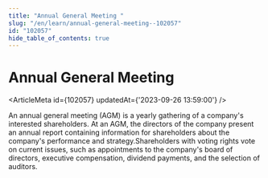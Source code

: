 ```yaml
---
title: "Annual General Meeting "
slug: "/en/learn/annual-general-meeting--102057"
id: "102057"
hide_table_of_contents: true
---
```



# Annual General Meeting 

<ArticleMeta id={102057} updatedAt={'2023-09-26 13:59:00'} />
<div className='border-solid border-b border-t-0 my-4 border-[var(--ifm-color-gray-300)]' />

An annual general meeting (AGM) is a yearly gathering of a company's interested shareholders. At an AGM, the directors of the company present an annual report containing information for shareholders about the company's performance and strategy.Shareholders with voting rights vote on current issues, such as appointments to the company's board of directors, executive compensation, dividend payments, and the selection of auditors.
